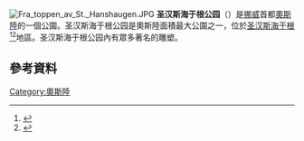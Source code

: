 [[File:Fra_toppen_av_St._Hanshaugen.JPG|thumb]]
'''圣汉斯海于根公园'''（{{lang-no|St. Hanshaugen Park}}）是[[挪威|挪威]]首都[[奧斯陸|奧斯陸]]的一個公園。圣汉斯海于根公园是奧斯陸面積最大公園之一，位於[[圣汉斯海于根|圣汉斯海于根]]<ref>{{Cite web |url=http://www.friluftsetaten.oslo.kommune.no/parker_friomrader/parker/st_hanshaugen/ |title=''St. Hanshaugen'' |accessdate=2016-02-23 |archive-date=2011-12-25 |archive-url=https://web.archive.org/web/20111225044938/http://www.friluftsetaten.oslo.kommune.no/parker_friomrader/parker/st_hanshaugen/ |dead-url=no }}</ref><ref>{{Cite web |url=http://www.visitoslo.com/en/product/?TLp=15920 |title=''St. Hanshaugen'' (Oslo Visitor Centre) |accessdate=2016-02-23 |archive-date=2019-04-01 |archive-url=https://web.archive.org/web/20190401202618/https://www.visitoslo.com/en/product/?TLp=15920 |dead-url=no }}</ref>地區。圣汉斯海于根公园內有眾多著名的雕塑。
==參考資料==
{{reflist}}

{{coord|59|55|36.28|N|10|44|27.38|E|source:nowiki_region:NO_type:landmark|display=title}}

[[Category:奧斯陸|Category:奧斯陸]]